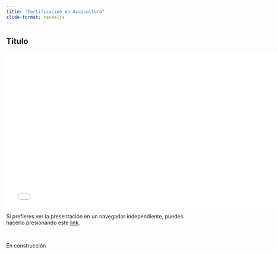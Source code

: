 ```yaml
---
title: "Certificación en Acuicultura"
slide-format: revealjs
---
```


## Titulo

<div>

```{=html}
<iframe class="slide-deck" src="presentaciones/02/" title="ASC Guia" style="height:420px;width:750px;border:none;"></iframe>
```

</div>

Si prefieres ver la presentación en un navegador independiente, puedes hacerlo presionando este
[link](presentaciones/02/){target="_blank"}.

<br>

::: underconstruction
En construcción
:::
